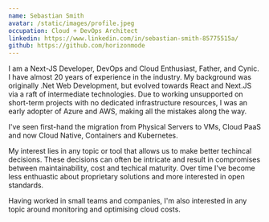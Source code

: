 ```yaml
---
name: Sebastian Smith
avatar: /static/images/profile.jpeg
occupation: Cloud + DevOps Architect
linkedin: https://www.linkedin.com/in/sebastian-smith-85775515a/
github: https://github.com/horizonmode
---
```


I am a Next-JS Developer, DevOps and Cloud Enthusiast, Father, and Cynic. I have almost 20 years of experience in the industry.
My background was originally .Net Web Development, but evolved towards React and Next.JS via a raft of intermediate 
technologies. Due to working unsupported on short-term projects with no dedicated infrastructure 
resources, I was an early adopter of Azure and AWS, making all the mistakes along the way.

I've seen first-hand the migration from Physical Servers to VMs, Cloud PaaS and now Cloud Native, Containers and Kubernetes.

My interest lies in any topic or tool that allows us to make better techincal decisions. 
These decisions can often be intricate and result in compromises between 
maintainability, cost and techical maturity. Over time I've become less enthuastic about 
proprietary solutions and more interested in open standards.

Having worked in small teams and companies, I'm also interested in any
topic around monitoring and optimising cloud costs.

